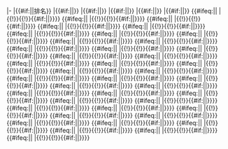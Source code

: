 |-
|{{#if:{{{text|}}}|{{{text}}}|排名}}
|{{#if:{{{m1|}}}|{{Fb_{{{m1}}}}}|{{Unicode| }}}}
|{{#if:{{{m2|}}}|{{Fb_{{{m2}}}}}|{{Unicode| }}}}
|{{#if:{{{m3|}}}|{{Fb_{{{m3}}}}}|{{Unicode| }}}}
|{{#if:{{{m4|}}}|{{Fb_{{{m4}}}}}|{{Unicode| }}}}
|{{#if:{{{m5|}}}|{{Fb_{{{m5}}}}}|{{Unicode| }}}}<!--
-->{{#ifeq:{{{m6}}}|{{non_existing|m6}}| |{{!}}{{!}}{{#if:{{{m6|}}}|{{Fb_{{{m6}}}}}|{{Unicode| }}}}}}<!--
-->{{#ifeq:{{{m7}}}|{{non_existing|m7}}| |{{!}}{{!}}{{#if:{{{m7|}}}|{{Fb_{{{m7}}}}}|{{Unicode| }}}}}}<!--
-->{{#ifeq:{{{m8}}}|{{non_existing|m8}}| |{{!}}{{!}}{{#if:{{{m8|}}}|{{Fb_{{{m8}}}}}|{{Unicode| }}}}}}<!--
-->{{#ifeq:{{{m9}}}|{{non_existing|m9}}| |{{!}}{{!}}{{#if:{{{m9|}}}|{{Fb_{{{m9}}}}}|{{Unicode| }}}}}}<!--
-->{{#ifeq:{{{m10}}}|{{non_existing|m10}}| |{{!}}{{!}}{{#if:{{{m10|}}}|{{Fb_{{{m10}}}}}|{{Unicode| }}}}}}<!--
-->{{#ifeq:{{{m11}}}|{{non_existing|m11}}| |{{!}}{{!}}{{#if:{{{m11|}}}|{{Fb_{{{m11}}}}}|{{Unicode| }}}}}}<!--
-->{{#ifeq:{{{m12}}}|{{non_existing|m12}}| |{{!}}{{!}}{{#if:{{{m12|}}}|{{Fb_{{{m12}}}}}|{{Unicode| }}}}}}<!--
-->{{#ifeq:{{{m13}}}|{{non_existing|m13}}| |{{!}}{{!}}{{#if:{{{m13|}}}|{{Fb_{{{m13}}}}}|{{Unicode| }}}}}}<!--
-->{{#ifeq:{{{m14}}}|{{non_existing|m14}}| |{{!}}{{!}}{{#if:{{{m14|}}}|{{Fb_{{{m14}}}}}|{{Unicode| }}}}}}<!--
-->{{#ifeq:{{{m15}}}|{{non_existing|m15}}| |{{!}}{{!}}{{#if:{{{m15|}}}|{{Fb_{{{m15}}}}}|{{Unicode| }}}}}}<!--
-->{{#ifeq:{{{m16}}}|{{non_existing|m16}}| |{{!}}{{!}}{{#if:{{{m16|}}}|{{Fb_{{{m16}}}}}|{{Unicode| }}}}}}<!--
-->{{#ifeq:{{{m17}}}|{{non_existing|m17}}| |{{!}}{{!}}{{#if:{{{m17|}}}|{{Fb_{{{m17}}}}}|{{Unicode| }}}}}}<!--
-->{{#ifeq:{{{m18}}}|{{non_existing|m18}}| |{{!}}{{!}}{{#if:{{{m18|}}}|{{Fb_{{{m18}}}}}|{{Unicode| }}}}}}<!--
-->{{#ifeq:{{{m19}}}|{{non_existing|m19}}| |{{!}}{{!}}{{#if:{{{m19|}}}|{{Fb_{{{m19}}}}}|{{Unicode| }}}}}}<!--
-->{{#ifeq:{{{m20}}}|{{non_existing|m20}}| |{{!}}{{!}}{{#if:{{{m20|}}}|{{Fb_{{{m20}}}}}|{{Unicode| }}}}}}<!--
-->{{#ifeq:{{{m21}}}|{{non_existing|m21}}| |{{!}}{{!}}{{#if:{{{m21|}}}|{{Fb_{{{m21}}}}}|{{Unicode| }}}}}}<!--
-->{{#ifeq:{{{m22}}}|{{non_existing|m22}}| |{{!}}{{!}}{{#if:{{{m22|}}}|{{Fb_{{{m22}}}}}|{{Unicode| }}}}}}<!--
-->{{#ifeq:{{{m23}}}|{{non_existing|m23}}| |{{!}}{{!}}{{#if:{{{m23|}}}|{{Fb_{{{m23}}}}}|{{Unicode| }}}}}}<!--
-->{{#ifeq:{{{m24}}}|{{non_existing|m24}}| |{{!}}{{!}}{{#if:{{{m24|}}}|{{Fb_{{{m24}}}}}|{{Unicode| }}}}}}<!--
-->{{#ifeq:{{{m25}}}|{{non_existing|m25}}| |{{!}}{{!}}{{#if:{{{m25|}}}|{{Fb_{{{m25}}}}}|{{Unicode| }}}}}}<!--
-->{{#ifeq:{{{m26}}}|{{non_existing|m26}}| |{{!}}{{!}}{{#if:{{{m26|}}}|{{Fb_{{{m26}}}}}|{{Unicode| }}}}}}<!--
-->{{#ifeq:{{{m27}}}|{{non_existing|m27}}| |{{!}}{{!}}{{#if:{{{m27|}}}|{{Fb_{{{m27}}}}}|{{Unicode| }}}}}}<!--
-->{{#ifeq:{{{m28}}}|{{non_existing|m28}}| |{{!}}{{!}}{{#if:{{{m28|}}}|{{Fb_{{{m28}}}}}|{{Unicode| }}}}}}<!--
-->{{#ifeq:{{{m29}}}|{{non_existing|m29}}| |{{!}}{{!}}{{#if:{{{m29|}}}|{{Fb_{{{m29}}}}}|{{Unicode| }}}}}}<!--
-->{{#ifeq:{{{m30}}}|{{non_existing|m30}}| |{{!}}{{!}}{{#if:{{{m30|}}}|{{Fb_{{{m30}}}}}|{{Unicode| }}}}}}<!--
-->{{#ifeq:{{{m31}}}|{{non_existing|m31}}| |{{!}}{{!}}{{#if:{{{m31|}}}|{{Fb_{{{m31}}}}}|{{Unicode| }}}}}}<!--
-->{{#ifeq:{{{m32}}}|{{non_existing|m32}}| |{{!}}{{!}}{{#if:{{{m32|}}}|{{Fb_{{{m32}}}}}|{{Unicode| }}}}}}<!--
-->{{#ifeq:{{{m33}}}|{{non_existing|m33}}| |{{!}}{{!}}{{#if:{{{m33|}}}|{{Fb_{{{m33}}}}}|{{Unicode| }}}}}}<!--
-->{{#ifeq:{{{m34}}}|{{non_existing|m34}}| |{{!}}{{!}}{{#if:{{{m34|}}}|{{Fb_{{{m34}}}}}|{{Unicode| }}}}}}<!--
-->{{#ifeq:{{{m35}}}|{{non_existing|m35}}| |{{!}}{{!}}{{#if:{{{m35|}}}|{{Fb_{{{m35}}}}}|{{Unicode| }}}}}}<!--
-->{{#ifeq:{{{m36}}}|{{non_existing|m36}}| |{{!}}{{!}}{{#if:{{{m36|}}}|{{Fb_{{{m36}}}}}|{{Unicode| }}}}}}<!--
-->{{#ifeq:{{{m37}}}|{{non_existing|m37}}| |{{!}}{{!}}{{#if:{{{m37|}}}|{{Fb_{{{m37}}}}}|{{Unicode| }}}}}}<!--
-->{{#ifeq:{{{m38}}}|{{non_existing|m38}}| |{{!}}{{!}}{{#if:{{{m38|}}}|{{Fb_{{{m38}}}}}|{{Unicode| }}}}}}<!--
-->{{#ifeq:{{{m39}}}|{{non_existing|m39}}| |{{!}}{{!}}{{#if:{{{m39|}}}|{{Fb_{{{m39}}}}}|{{Unicode| }}}}}}<!--
-->{{#ifeq:{{{m40}}}|{{non_existing|m40}}| |{{!}}{{!}}{{#if:{{{m40|}}}|{{Fb_{{{m40}}}}}|{{Unicode| }}}}}}<!--
-->{{#ifeq:{{{m41}}}|{{non_existing|m41}}| |{{!}}{{!}}{{#if:{{{m41|}}}|{{Fb_{{{m41}}}}}|{{Unicode| }}}}}}<!--
-->{{#ifeq:{{{m42}}}|{{non_existing|m42}}| |{{!}}{{!}}{{#if:{{{m42|}}}|{{Fb_{{{m42}}}}}|{{Unicode| }}}}}}<!--
-->{{#ifeq:{{{m43}}}|{{non_existing|m43}}| |{{!}}{{!}}{{#if:{{{m43|}}}|{{Fb_{{{m43}}}}}|{{Unicode| }}}}}}<!--
-->{{#ifeq:{{{m44}}}|{{non_existing|m44}}| |{{!}}{{!}}{{#if:{{{m44|}}}|{{Fb_{{{m44}}}}}|{{Unicode| }}}}}}<!--
-->{{#ifeq:{{{m45}}}|{{non_existing|m45}}| |{{!}}{{!}}{{#if:{{{m45|}}}|{{Fb_{{{m45}}}}}|{{Unicode| }}}}}}<!--
-->{{#ifeq:{{{m46}}}|{{non_existing|m46}}| |{{!}}{{!}}{{#if:{{{m46|}}}|{{Fb_{{{m46}}}}}|{{Unicode| }}}}}}<!--

--><noinclude>
{{template doc}}
<!-- Add categories and interwikis to the /doc subpage, not here! -->
</noinclude>